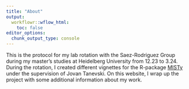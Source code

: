 ```yaml
---
title: "About"
output:
  workflowr::wflow_html:
    toc: false
editor_options:
  chunk_output_type: console
---
```


This is the protocol for my lab rotation with the Saez-Rodriguez Group during my master's studies at Heidelberg University from 12.23 to 3.24. 
During the rotation, I created different vignettes for the R-package [MISTy]("https://saezlab.github.io/mistyR/index.html") under the supervision of Jovan Tanevski.
On this website, I wrap up the project with some additional information about my work.